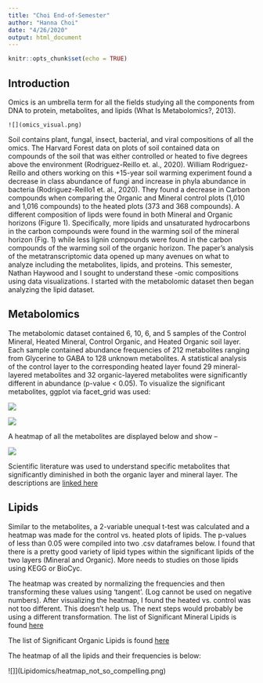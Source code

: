 ```yaml
---
title: "Choi End-of-Semester"
author: "Hanna Choi"
date: "4/26/2020"
output: html_document
---
```


```r
knitr::opts_chunk$set(echo = TRUE)
```
## Introduction

  Omics is an umbrella term for all the fields studying all the components from DNA to protein, metabolites, and lipids (What Is Metabolomics?, 2013).
  
    ![](omics_visual.png)

  Soil contains plant, fungal, insect, bacterial, and viral compositions of all the omics. The Harvard Forest data on plots of soil contained data on compounds of the soil that was either controlled or heated to five degrees above the environment (Rodriguez-Reillo et. al., 2020). William Rodriguez-Reillo and others working on this +15-year soil warming experiment found a decrease in class abundance of fungi and increase in phyla abundance in bacteria (Rodriguez-Reillo1 et. al., 2020). They found a decrease in Carbon compounds when comparing the Organic and Mineral control plots (1,010 and 1,016 compounds) to the heated plots (373 and 368 compounds). A different composition of lipds were found in both Mineral and Organic horizons (Figure 1). Specifically, more lipids and unsaturated hydrocarbons in the carbon compounds were found in the warming soil of the mineral horizon (Fig. 1) while less lignin compounds were found in the carbon compounds of the warming soil of the organic horizon. The paper's analysis of the metatranscriptomic data opened up many avenues on what to analyze including the metabolites, lipids, and proteins. This semester, Nathan Haywood and I sought to understand these -omic compositions using data visualizations. I started with the metabolomic dataset then began analyzing the lipid dataset. 
  
## Metabolomics

  The metabolomic dataset contained 6, 10, 6, and 5 samples of the Control Mineral, Heated Mineral, Control Organic, and Heated Organic soil layer. Each sample contained abundance frequencies of 212 metabolites ranging from Glycerine to GABA to 128 unknown metabolites. A statistical analysis of the control layer to the corresponding heated layer found 29 mineral-layered metabolites and 32 organic-layered metabolites were significantly different in abundance (p-value < 0.05). To visualize the significant metabolites, ggplot via facet_grid was used:
  
  ![](Metabolites_Boxplots/mm_plots.png)
  
  ![](Metabolites_Boxplots/om_plots.png)
  
  A heatmap of all the metabolites are displayed below and show --
  
  ![](Metabolites_Boxplots/heatmap_all_not_compelling.png)
  
  Scientific literature was used to understand specific metabolites that significantly diminished in both the organic layer and mineral layer. The descriptions are [linked here](Metabolites_Boxplots/write-up.html)
  
## Lipids

  Similar to the metabolites, a 2-variable unequal t-test was calculated and a heatmap was made for the control vs. heated plots of lipids. The p-values of less than 0.05 were compiled into two .csv dataframes below. I found that there is a pretty good variety of lipid types within the significant lipids of the two layers (Mineral and Organic). More needs to studies on those lipids using KEGG or BioCyc.
  
  The heatmap was created by normalizing the frequencies and then transforming these values using 'tangent'. (Log cannot be used on negative numbers). After visualizing the heatmap, I found the heated vs. control was not too different. This doesn't help us. The next steps would probably be using a different transformation.
  The list of Significant Mineral Lipids is found [here](Lipidomics/Mineral_Lipids.csv)
  
  The list of Significant Organic Lipids is found [here](Lipidomics/Organic_Lipids.csv)
  
  The heatmap of all the lipids and their frequencies is below: 
  
  ![]](Lipidomics/heatmap_not_so_compelling.png)
  

  